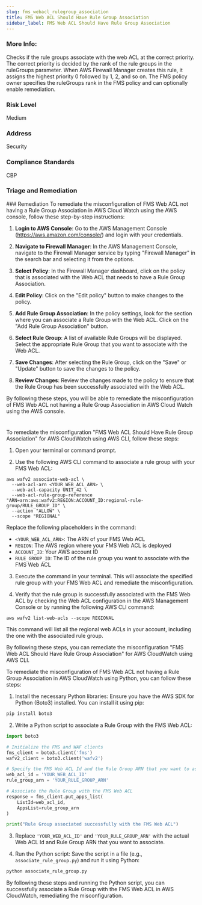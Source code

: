 ```yaml
---
slug: fms_webacl_rulegroup_association
title: FMS Web ACL Should Have Rule Group Association
sidebar_label: FMS Web ACL Should Have Rule Group Association
---
```


### More Info:

Checks if the rule groups associate with the web ACL at the correct priority. The correct priority is decided by the rank of the rule groups in the ruleGroups parameter. When AWS Firewall Manager creates this rule, it assigns the highest priority 0 followed by 1, 2, and so on. The FMS policy owner specifies the ruleGroups rank in the FMS policy and can optionally enable remediation.

### Risk Level

Medium

### Address

Security

### Compliance Standards

CBP


### Triage and Remediation
<Tabs>
<Tab title='Remediation'>
### Remediation

<AccordionGroup>
<Accordion title='Using Console' defaultOpen='true'>
To remediate the misconfiguration of FMS Web ACL not having a Rule Group Association in AWS Cloud Watch using the AWS console, follow these step-by-step instructions:

1. **Login to AWS Console**: Go to the AWS Management Console (https://aws.amazon.com/console/) and login with your credentials.

2. **Navigate to Firewall Manager**: In the AWS Management Console, navigate to the Firewall Manager service by typing "Firewall Manager" in the search bar and selecting it from the options.

3. **Select Policy**: In the Firewall Manager dashboard, click on the policy that is associated with the Web ACL that needs to have a Rule Group Association.

4. **Edit Policy**: Click on the "Edit policy" button to make changes to the policy.

5. **Add Rule Group Association**: In the policy settings, look for the section where you can associate a Rule Group with the Web ACL. Click on the "Add Rule Group Association" button.

6. **Select Rule Group**: A list of available Rule Groups will be displayed. Select the appropriate Rule Group that you want to associate with the Web ACL.

7. **Save Changes**: After selecting the Rule Group, click on the "Save" or "Update" button to save the changes to the policy.

8. **Review Changes**: Review the changes made to the policy to ensure that the Rule Group has been successfully associated with the Web ACL.

By following these steps, you will be able to remediate the misconfiguration of FMS Web ACL not having a Rule Group Association in AWS Cloud Watch using the AWS console.

#
</Accordion>

<Accordion title='Using CLI'>
To remediate the misconfiguration "FMS Web ACL Should Have Rule Group Association" for AWS CloudWatch using AWS CLI, follow these steps:

1. Open your terminal or command prompt.

2. Use the following AWS CLI command to associate a rule group with your FMS Web ACL:
   
```
aws wafv2 associate-web-acl \
  --web-acl-arn <YOUR_WEB_ACL_ARN> \
  --web-acl-capacity UNIT_42 \
  --web-acl-rule-group-reference "ARN=arn:aws:wafv2:REGION:ACCOUNT_ID:regional-rule-group/RULE_GROUP_ID" \
  --action "ALLOW" \
  --scope "REGIONAL"
```

Replace the following placeholders in the command:
- `<YOUR_WEB_ACL_ARN>`: The ARN of your FMS Web ACL
- `REGION`: The AWS region where your FMS Web ACL is deployed
- `ACCOUNT_ID`: Your AWS account ID
- `RULE_GROUP_ID`: The ID of the rule group you want to associate with the FMS Web ACL

3. Execute the command in your terminal. This will associate the specified rule group with your FMS Web ACL and remediate the misconfiguration.

4. Verify that the rule group is successfully associated with the FMS Web ACL by checking the Web ACL configuration in the AWS Management Console or by running the following AWS CLI command:

```
aws wafv2 list-web-acls --scope REGIONAL
```

This command will list all the regional web ACLs in your account, including the one with the associated rule group.

By following these steps, you can remediate the misconfiguration "FMS Web ACL Should Have Rule Group Association" for AWS CloudWatch using AWS CLI.
</Accordion>

<Accordion title='Using Python'>
To remediate the misconfiguration of FMS Web ACL not having a Rule Group Association in AWS CloudWatch using Python, you can follow these steps:

1. Install the necessary Python libraries:
Ensure you have the AWS SDK for Python (Boto3) installed. You can install it using pip:
```bash
pip install boto3
```

2. Write a Python script to associate a Rule Group with the FMS Web ACL:
```python
import boto3

# Initialize the FMS and WAF clients
fms_client = boto3.client('fms')
wafv2_client = boto3.client('wafv2')

# Specify the FMS Web ACL Id and the Rule Group ARN that you want to associate
web_acl_id = 'YOUR_WEB_ACL_ID'
rule_group_arn = 'YOUR_RULE_GROUP_ARN'

# Associate the Rule Group with the FMS Web ACL
response = fms_client.put_apps_list(
    ListId=web_acl_id,
    AppsList=rule_group_arn
)

print("Rule Group associated successfully with the FMS Web ACL")
```

3. Replace `'YOUR_WEB_ACL_ID'` and `'YOUR_RULE_GROUP_ARN'` with the actual Web ACL Id and Rule Group ARN that you want to associate.

4. Run the Python script:
Save the script in a file (e.g., `associate_rule_group.py`) and run it using Python:
```bash
python associate_rule_group.py
```

By following these steps and running the Python script, you can successfully associate a Rule Group with the FMS Web ACL in AWS CloudWatch, remediating the misconfiguration.
</Accordion>

</AccordionGroup>
</Tab>
</Tabs>

